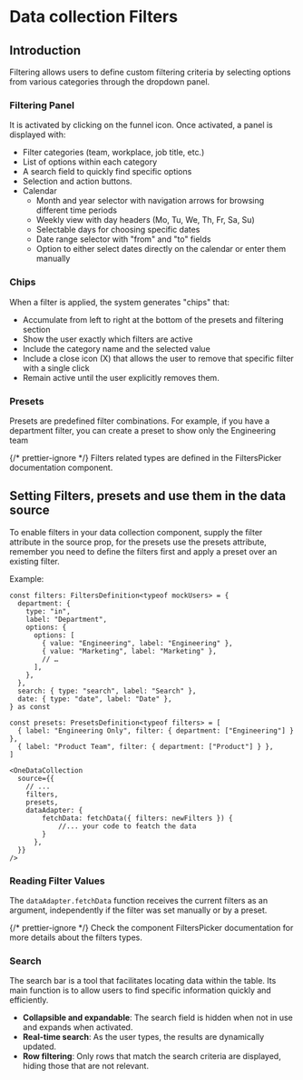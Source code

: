 
<Meta title="Data collection/Filters" />

# Data collection Filters

## Introduction

Filtering allows users to define custom filtering criteria by selecting options
from various categories through the dropdown panel.

### Filtering Panel

It is activated by clicking on the funnel icon. Once activated, a panel is
displayed with:

- Filter categories (team, workplace, job title, etc.)
- List of options within each category
- A search field to quickly find specific options
- Selection and action buttons.
- Calendar
  - Month and year selector with navigation arrows for browsing different time
    periods
  - Weekly view with day headers (Mo, Tu, We, Th, Fr, Sa, Su)
  - Selectable days for choosing specific dates
  - Date range selector with "from" and "to" fields
  - Option to either select dates directly on the calendar or enter them
    manually

### Chips

When a filter is applied, the system generates "chips" that:

- Accumulate from left to right at the bottom of the presets and filtering
  section
- Show the user exactly which filters are active
- Include the category name and the selected value
- Include a close icon (X) that allows the user to remove that specific filter
  with a single click
- Remain active until the user explicitly removes them.

### Presets

Presets are predefined filter combinations. For example, if you have a
department filter, you can create a preset to show only the Engineering team

{/* prettier-ignore */}
Filters related types are defined in the <LinkTo kind="Components/FiltersPicker" story="Documentation">FiltersPicker
documentation</LinkTo> component.

## Setting Filters, presets and use them in the data source

To enable filters in your data collection component, supply the filter attribute
in the source prop, for the presets use the presets attribute, remember you need
to define the filters first and apply a preset over an existing filter.

Example:

```tsx
const filters: FiltersDefinition<typeof mockUsers> = {
  department: {
    type: "in",
    label: "Department",
    options: {
      options: [
        { value: "Engineering", label: "Engineering" },
        { value: "Marketing", label: "Marketing" },
        // …
      ],
    },
  },
  search: { type: "search", label: "Search" },
  date: { type: "date", label: "Date" },
} as const

const presets: PresetsDefinition<typeof filters> = [
  { label: "Engineering Only", filter: { department: ["Engineering"] } },
  { label: "Product Team", filter: { department: ["Product"] } },
]
```

```tsx
<OneDataCollection
  source={{
    // ...
    filters,
    presets,
    dataAdapter: {
        fetchData: fetchData({ filters: newFilters }) {
            //... your code to featch the data
        }
      },
  }}
/>
```

### Reading Filter Values

The `dataAdapter.fetchData` function receives the current filters as an
argument, independently if the filter was set manually or by a preset.

{/* prettier-ignore */}
Check the component <LinkTo kind="Components/FiltersPicker" story="Documentation">FiltersPicker
documentation</LinkTo> for more details about the filters types.

### Search

The search bar is a tool that facilitates locating data within the table. Its
main function is to allow users to find specific information quickly and
efficiently.

- **Collapsible and expandable**: The search field is hidden when not in use and
  expands when activated.
- **Real-time search**: As the user types, the results are dynamically updated.
- **Row filtering**: Only rows that match the search criteria are displayed,
  hiding those that are not relevant.

<Canvas
  of={DataCollectionStories.WithSyncSearch}
  meta={DataCollectionStories}
/>
